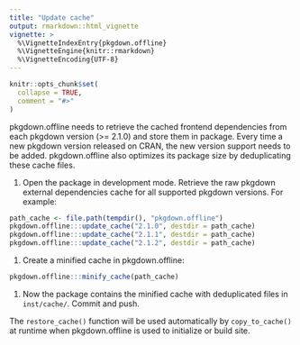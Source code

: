 ```yaml
---
title: "Update cache"
output: rmarkdown::html_vignette
vignette: >
  %\VignetteIndexEntry{pkgdown.offline}
  %\VignetteEngine{knitr::rmarkdown}
  %\VignetteEncoding{UTF-8}
---
```


```r
knitr::opts_chunk$set(
  collapse = TRUE,
  comment = "#>"
)
```

pkgdown.offline needs to retrieve the cached frontend dependencies from
each pkgdown version (>= 2.1.0) and store them in package.
Every time a new pkgdown version released on CRAN, the new version support
needs to be added. pkgdown.offline also optimizes its package size by
deduplicating these cache files.

1. Open the package in development mode. Retrieve the raw pkgdown external
   dependencies cache for all supported pkgdown versions. For example:

```r
path_cache <- file.path(tempdir(), "pkgdown.offline")
pkgdown.offline:::update_cache("2.1.0", destdir = path_cache)
pkgdown.offline:::update_cache("2.1.1", destdir = path_cache)
pkgdown.offline:::update_cache("2.1.2", destdir = path_cache)
```

1. Create a minified cache in pkgdown.offline:

```r
pkgdown.offline:::minify_cache(path_cache)
```

1. Now the package contains the minified cache with deduplicated files in
   `inst/cache/`. Commit and push.

The `restore_cache()` function will be used automatically by `copy_to_cache()`
at runtime when pkgdown.offline is used to initialize or build site.
